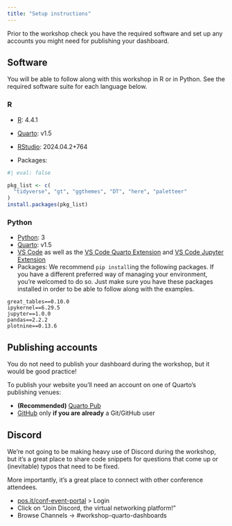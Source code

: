 ```yaml
---
title: "Setup instructions"
---
```


Prior to the workshop check you have the required software and set up any accounts you might need for publishing your dashboard.

## Software

You will be able to follow along with this workshop in R or in Python.
See the required software suite for each language below.

### R

-   [R](https://cran.r-project.org): 4.4.1

-   [Quarto](https://quarto.org/docs/download/): v1.5

-   [RStudio](https://posit.co/download/rstudio-desktop/): 2024.04.2+764

-   Packages:

```r
#| eval: false

pkg_list <- c(
  "tidyverse", "gt", "ggthemes", "DT", "here", "paletteer"
)
install.packages(pkg_list)
```

### Python

-   [Python](https://www.python.org/downloads/): 3
-   [Quarto](https://quarto.org/docs/download/): v1.5
-   [VS Code](https://code.visualstudio.com/download) as well as the [VS Code Quarto Extension](https://marketplace.visualstudio.com/items?itemName=quarto.quarto) and [VS Code Jupyter Extension](https://marketplace.visualstudio.com/items?itemName=ms-toolsai.jupyter)
-   Packages: We recommend `pip install`ing the following packages. If you have a different preferred way of managing your environment, you’re welcomed to do so. Just make sure you have these packages installed in order to be able to follow along with the examples.

```         
great_tables==0.10.0
ipykernel==6.29.5
jupyter==1.0.0
pandas==2.2.2
plotnine==0.13.6
```

## Publishing accounts

You do not need to publish your dashboard during the workshop, but it would be good practice!

To publish your website you'll need an account on one of Quarto's publishing venues:

-   **(Recommended)** [Quarto Pub](https://quartopub.com/sign-up)
-   [GitHub](https://github.com) only **if you are already** a Git/GitHub user

## Discord

We're not going to be making heavy use of Discord during the workshop, but it's a great place to share code snippets for questions that come up or (inevitable) typos that need to be fixed.

More importantly, it's a great place to connect with other conference attendees.

-   [pos.it/conf-event-portal](http://pos.it/conf-event-portal) \> Login
-   Click on "Join Discord, the virtual networking platform!"
-   Browse Channels -\> #workshop-quarto-dashboards

